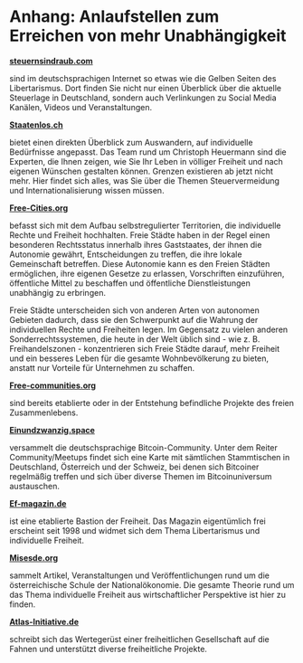 # Anhang: Anlaufstellen zum Erreichen von mehr Unabhängigkeit {.appendix .unnumbered}

[**steuernsindraub.com**](https://steuernsindraub.com/)

\vspace{1em}

sind im deutschsprachigen Internet so etwas wie die Gelben Seiten des Libertarismus. Dort finden Sie nicht nur einen Überblick über die aktuelle Steuerlage in Deutschland, sondern auch Verlinkungen zu Social Media Kanälen, Videos und Veranstaltungen.

\vspace{1em}

[**Staatenlos.ch**](https://Staatenlos.ch)

\vspace{1em}

bietet einen direkten Überblick zum Auswandern, auf individuelle Bedürfnisse angepasst. Das Team rund um Christoph Heuermann sind die Experten, die Ihnen zeigen, wie Sie Ihr Leben in völliger Freiheit und nach eigenen Wünschen gestalten können. Grenzen existieren ab jetzt nicht mehr. Hier findet sich alles, was Sie über die Themen Steuervermeidung und Internationalisierung wissen müssen.

\vspace{1em}

[**Free-Cities.org**](https://Free-Cities.org)

\vspace{1em}

befasst sich mit dem Aufbau selbstregulierter Territorien, die individuelle Rechte und Freiheit hochhalten. Freie Städte haben in der Regel einen besonderen Rechtsstatus innerhalb ihres Gaststaates, der ihnen die Autonomie gewährt, Entscheidungen zu treffen, die ihre lokale Gemeinschaft betreffen. Diese Autonomie kann es den Freien Städten ermöglichen, ihre eigenen Gesetze zu erlassen, Vorschriften einzuführen, öffentliche Mittel zu beschaffen und öffentliche Dienstleistungen unabhängig zu erbringen.

Freie Städte unterscheiden sich von anderen Arten von autonomen Gebieten dadurch, dass sie den Schwerpunkt auf die Wahrung der individuellen Rechte und Freiheiten legen. Im Gegensatz zu vielen anderen Sonderrechtssystemen, die heute in der Welt üblich sind - wie z. B. Freihandelszonen - konzentrieren sich Freie Städte darauf, mehr Freiheit und ein besseres Leben für die gesamte Wohnbevölkerung zu bieten, anstatt nur Vorteile für Unternehmen zu schaffen.

\vspace{1em}

[**Free-communities.org**](https://Free-communities.org)

\vspace{1em}

sind bereits etablierte oder in der Entstehung befindliche Projekte des freien Zusammenlebens.

\vspace{1em}

[**Einundzwanzig.space**](https://Einundzwanzig.space)

\vspace{1em}

versammelt die deutschsprachige Bitcoin-Community. Unter dem Reiter Community/Meetups findet sich eine Karte mit sämtlichen Stammtischen in Deutschland, Österreich und der Schweiz, bei denen sich Bitcoiner regelmäßig treffen und sich über diverse Themen im Bitcoinuniversum austauschen.

\vspace{1em}

[**Ef-magazin.de**](https://Ef-magazin.de)

\vspace{1em}

ist eine etablierte Bastion der Freiheit. Das Magazin eigentümlich frei erscheint seit 1998 und widmet sich dem Thema Libertarismus und individuelle Freiheit.

\vspace{1em}

[**Misesde.org**](https://Misesde.org)

\vspace{1em}

sammelt Artikel, Veranstaltungen und Veröffentlichungen rund um die österreichische Schule der Nationalökonomie. Die gesamte Theorie rund um das Thema individuelle Freiheit aus wirtschaftlicher Perspektive ist hier zu finden.

\vspace{1em}

[**Atlas-Initiative.de**](https://Atlas-Initiative.de)

\vspace{1em}

schreibt sich das Wertegerüst einer freiheitlichen Gesellschaft auf die Fahnen und unterstützt diverse freiheitliche Projekte.

